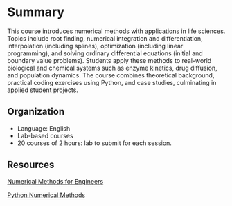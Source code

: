 # Summary {.unnumbered}

This course introduces numerical methods with applications in life sciences. Topics include root finding, numerical integration and differentiation, interpolation (including splines), optimization (including linear programming), and solving ordinary differential equations (initial and boundary value problems). Students apply these methods to real-world biological and chemical systems such as enzyme kinetics, drug diffusion, and population dynamics. The course combines theoretical background, practical coding exercises using Python, and case studies, culminating in applied student projects.


## Organization
-	Language: English
-	Lab-based courses
-	20 courses of 2 hours: lab to submit for each session.


## Resources

[Numerical Methods for Engineers](https://www.mbit.edu.in/wp-content/uploads/2020/05/Numerical_methods_for_engineers_for_engi.pdf)

[Python Numerical Methods](https://pythonnumericalmethods.studentorg.berkeley.edu/notebooks/Index.html)


